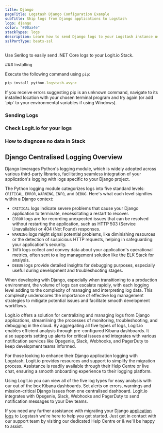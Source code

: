 ```yaml
---
title: Django
pageTitle: Logstash Django Configuration Example
subTitle: Ship logs from Django applications to Logstash
logo: django
color: "#00aa4e"
stackTypes: logs
description: Learn how to send Django logs to your Logstash instance using our configuration examples - Ship over 100 log data types easily with Logit.io
sslPortType: beats-ssl
---
```



Use Serilog to easily send .NET Core logs to your Logit.io Stack.

<Steps>
  ### Installing

  Execute the following command using `pip`:

  ```cmd copy
  pip install python-logstash-async
  ```

  <Callout type="info">
    If you receive errors suggesting pip is an unknown command, 
    navigate to its installed location with your chosen terminal program and try again 
    (or add `pip` to your environmental variables if using Windows). 
  </Callout>

  ### Sending Logs

  <ConfigurePythonLogstash />

  ### Check Logit.io for your logs

  <LaunchStack utmMedium="logs" utmCampaign="python" source="django" />

  ### How to diagnose no data in Stack

  <DiagnoseNoData />

</Steps>

## Django Centralised Logging Overview

Django leverages Python's logging module, which is widely adopted across various 
third-party libraries, facilitating seamless integration of your application's 
logging with logs specific to your Django project.

The Python logging module categorizes logs into five standard levels: 
`CRITICAL`, `ERROR`, `WARNING`, `INFO`, and `DEBUG`. 
Here's what each level signifies within a Django context:

- `CRITICAL` logs indicate severe problems that cause your Django application to terminate, necessitating a restart to recover.
- `ERROR` logs are for recording unexpected issues that can be resolved without restarting the application, such as HTTP 503 (Service Unavailable) or 404 (Not Found) responses.
- `WARNING` logs might signal potential problems, like diminishing resources or the detection of suspicious HTTP requests, helping in safeguarding your application's security.
- `INFO` logs collect and convey data about your application's operational metrics, often sent to a log management solution like the ELK Stack for analysis.
- `DEBUG` logs provide detailed insights for debugging purposes, especially useful during development and troubleshooting stages.

When developing with Django, especially when transitioning to a production environment, 
the volume of logs can escalate rapidly, with each logging level adding to the complexity 
of managing and interpreting log data. This complexity underscores the importance of effective 
log management strategies to mitigate potential issues and facilitate smooth development workflows.

Logit.io offers a solution for centralizing and managing logs from Django applications, streamlining 
the processes of monitoring, troubleshooting, and debugging in the cloud. By aggregating all five types 
of logs, Logit.io enables efficient analysis through pre-configured Kibana dashboards. It also supports 
setting up alerts for critical issues and integrates with various notification services like Opsgenie, 
Slack, Webhooks, and PagerDuty to keep development teams informed.

For those looking to enhance their Django application logging with Logstash, Logit.io provides 
resources and support to simplify the migration process. Assistance is readily available through 
their Help Centre or live chat, ensuring a smooth onboarding experience to their logging platform.

Using Logit.io you can view all of the five log types for easy analysis with our out of the box 
Kibana dashboards. Set alerts on errors, warnings and mission-critical Django issues from one 
centralised dashboard. Logit.io integrates with Opsgenie, Slack, Webhooks and PagerDuty to send 
notification messages to your Dev teams. 

If you need any further assistance with migrating your Django 
[application logs](https://logit.io/platform/logging/logging-as-a-service/application-logging/) to Logstash 
we're here to help you get started. Just get in contact with our support team by visiting our dedicated 
Help Centre or <IntercomButton text="via live chat" /> & we'll be happy to assist.